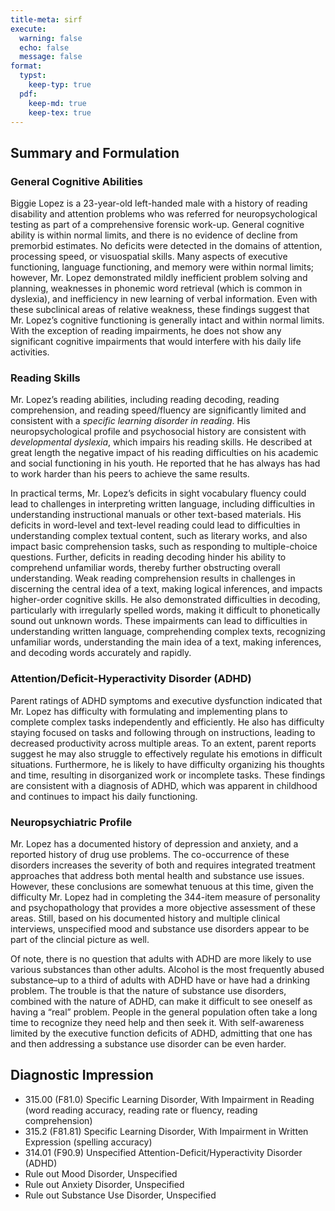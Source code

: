 ```yaml
---
title-meta: sirf
execute:
  warning: false
  echo: false
  message: false
format:
  typst:
    keep-typ: true
  pdf:
    keep-md: true
    keep-tex: true
---
```


## Summary and Formulation

### General Cognitive Abilities

Biggie Lopez is a 23-year-old left-handed male with a history of reading disability and attention problems who was referred for neuropsychological testing as part of a comprehensive forensic work-up. General cognitive ability is within normal limits, and there is no evidence of decline from premorbid estimates. No deficits were detected in the domains of attention, processing speed, or visuospatial skills. Many aspects of executive functioning, language functioning, and memory were within normal limits; however, Mr. Lopez demonstrated mildly inefficient problem solving and planning, weaknesses in phonemic word retrieval (which is common in dyslexia), and inefficiency in new learning of verbal information. Even with these subclinical areas of relative weakness, these findings suggest that Mr. Lopez's cognitive functioning is generally intact and within normal limits. With the exception of reading impairments, he does not show any significant cognitive impairments that would interfere with his daily life activities.

### Reading Skills

Mr. Lopez's reading abilities, including reading decoding, reading
comprehension, and reading speed/fluency are significantly limited and
consistent with a *specific learning disorder in reading*. His
neuropsychological profile and psychosocial history are consistent with
*developmental dyslexia*, which impairs his reading skills. He described at
great length the negative impact of his reading difficulties on his academic and
social functioning in his youth. He reported that he has always has had to work
harder than his peers to achieve the same results.   

In practical terms, Mr. Lopez's deficits in sight
vocabulary fluency could lead to challenges in interpreting written language,
including difficulties in understanding instructional manuals or other
text-based materials. His deficits in word-level and text-level reading could
lead to difficulties in understanding complex textual content, such as literary
works, and also impact basic comprehension tasks, such as responding to
multiple-choice questions. Further, deficits in reading decoding hinder his
ability to comprehend unfamiliar words, thereby further obstructing overall
understanding. Weak reading comprehension results in challenges in
discerning the central idea of a text, making logical inferences, and impacts
higher-order cognitive skills. He also demonstrated difficulties in decoding,
particularly with irregularly spelled words, making it difficult to phonetically
sound out unknown words. These impairments can lead to difficulties in
understanding written language, comprehending complex texts, recognizing
unfamiliar words, understanding the main idea of a text, making inferences, and
decoding words accurately and rapidly.

### Attention/Deficit-Hyperactivity Disorder (ADHD)

Parent ratings of ADHD symptoms and executive dysfunction indicated that Mr. Lopez has difficulty with formulating and implementing plans to complete complex tasks independently and efficiently. He also has difficulty staying focused on tasks and following through on instructions, leading to decreased productivity across multiple areas. To an extent, parent reports suggest he may also struggle to effectively regulate his emotions in difficult situations. Furthermore, he is likely to have difficulty organizing his thoughts and time, resulting in disorganized work or incomplete tasks. These findings are consistent with a diagnosis of ADHD, which was apparent in childhood and continues to impact his daily functioning.

### Neuropsychiatric Profile

Mr. Lopez has a documented history of depression and anxiety, and a reported
history of drug use problems. The co-occurrence of these disorders increases
the severity of both and requires integrated treatment approaches that address
both mental health and substance use issues. However, these conclusions are somewhat
tenuous at this time, given the difficulty Mr. Lopez had in completing the 344-item
measure of personality and psychopathology that provides a more objective
assessment of these areas. Still, based on his documented
history and multiple clinical interviews, unspecified mood and substance use
disorders appear to be part of the clincial picture as well.

Of note, there is no question that adults with ADHD are more likely to use various
substances than other adults. Alcohol is the most frequently abused
substance--up to a third of adults with ADHD have or have had a drinking
problem. The trouble is that the nature of substance use disorders, combined
with the nature of ADHD, can make it difficult to see oneself as having a "real"
problem. People in the general population often take a long time to recognize
they need help and then seek it. With self-awareness limited by the executive
function deficits of ADHD, admitting that one has and then addressing a
substance use disorder can be even harder.

## Diagnostic Impression

- 315.00 (F81.0) Specific Learning Disorder, With Impairment in Reading (word reading accuracy, reading rate or fluency, reading comprehension)
- 315.2 (F81.81) Specific Learning Disorder, With Impairment in Written Expression (spelling accuracy)
- 314.01 (F90.9) Unspecified Attention-Deficit/Hyperactivity Disorder (ADHD)
- Rule out Mood Disorder, Unspecified
- Rule out Anxiety Disorder, Unspecified
- Rule out Substance Use Disorder, Unspecified
